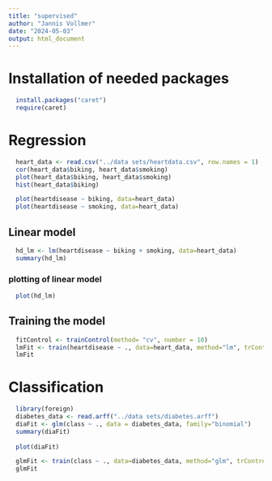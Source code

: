 ```yaml
---
title: "supervised"
author: "Jannis Vollmer"
date: "2024-05-03"
output: html_document
---
```


# Installation of needed packages
```r
  install.packages("caret")
  require(caret)
```

# Regression

```r
  heart_data <- read.csv("../data sets/heartdata.csv", row.names = 1)
  cor(heart_data$biking, heart_data$smoking)
  plot(heart_data$biking, heart_data$smoking)
  hist(heart_data$biking)
```

```r
  plot(heartdisease ~ biking, data=heart_data)
  plot(heartdisease ~ smoking, data=heart_data)
```

## Linear model
```r
  hd_lm <- lm(heartdisease ~ biking + smoking, data=heart_data)
  summary(hd_lm)
```

### plotting of linear model
```r
  plot(hd_lm)
```

## Training the model
```r
  fitControl <- trainControl(method= "cv", number = 10)
  lmFit <- train(heartdisease ~ ., data=heart_data, method="lm", trControl=fitControl, preProc=c("center", "scale"))
  lmFit
```

# Classification

```r
  library(foreign)
  diabetes_data <- read.arff("../data sets/diabetes.arff")
  diaFit <- glm(class ~ ., data = diabetes_data, family="binomial")
  summary(diaFit)
  
  plot(diaFit)
```

```r
  glmFit <- train(class ~ ., data=diabetes_data, method="glm", trControl=fitControl, preProc=c("center", "scale"))
  glmFit
```
